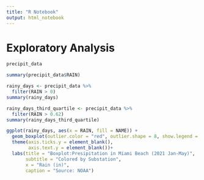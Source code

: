 ---
title: "R Notebook"
output: html_notebook
---
# Exploratory Analysis


```{r}
precipit_data
```




```{r}
summary(precipit_data$RAIN)
```


```{r}
rainy_days <- precipit_data %>%
  filter(RAIN > 0)
summary(rainy_days)
```



```{r}
rainy_days_third_quartile <- precipit_data %>%
  filter(RAIN > 0.62)
summary(rainy_days_third_quartile)
```


```{r}
ggplot(rainy_days, aes(x = RAIN, fill = NAME)) +
  geom_boxplot(outlier.color = "red", outlier.shape = 8, show.legend = FALSE) +
  theme(axis.ticks.y = element_blank(),
        axis.text.y = element_blank())+
  labs(title = "Boxplot:Presipitation in Miami Beach (2021 Jan-May)",
       subtitle = "Colored by Substation",
       x = "Rain (in)",
       caption = "Source: NOAA")
```




